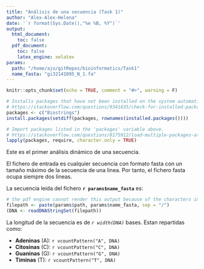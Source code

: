 ```yaml
---
title: "Análisis de una secuencia (Task 1)"
author: "Alex-Alex-Helena"
date: '`r format(Sys.Date(),"%e %B, %Y")`'
output: 
  html_document:
    toc: false
  pdf_document: 
    toc: false
    latex_engine: xelatex
params:
  path: "/home/ajo/gitRepos/bioinformatics/Task1"
  name_fasta: "gi32141095_N_1.fa"
---
```


```r
knitr::opts_chunk$set(echo = TRUE, comment = "#>", warning = F)

# Installs packages that have not been installed on the system automatically. 
# https://stackoverflow.com/questions/9341635/check-for-installed-packages-before-running-install-packages
packages <- c("Biostrings")
install.packages(setdiff(packages, rownames(installed.packages())))  

# Import packages listed in the 'packages' variable above. 
# https://stackoverflow.com/questions/8175912/load-multiple-packages-at-once
lapply(packages, require, character.only = TRUE)
```

Este es el primer análisis dinámico de una secuencia.

El fichero de entrada es cualquier secuencia con formato fasta con un tamaño máximo de la secuencia de una linea. Por tanto, el fichero fasta ocupa siempre dos lineas.

La secuencia leida del fichero **`r params$name_fasta`** es:

```r
# the pdf engine cannot render this output because of the characters in the DNA table. Not sure if this can be fixed. 
filepath <- paste(params$path, params$name_fasta, sep = "/")
(DNA <- readDNAStringSet(filepath))
```
La longitud de la secuencia es de *`r width(DNA)`* bases. Estan repartidas como:

* **Adeninas** (A): `r vcountPattern("A", DNA)`
* **Citosinas** (C): `r vcountPattern("C", DNA)`
* **Guaninas** (G): `r vcountPattern("G", DNA)`
* **Timinas** (T): `r vcountPattern("T", DNA)`
